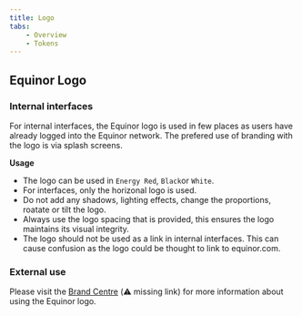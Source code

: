 ```yaml
---
title: Logo
tabs:
    - Overview
    - Tokens
---
```


## Equinor Logo


### Internal interfaces

For internal interfaces, the Equinor logo is used in few places as users have already logged into the Equinor network. The prefered use of branding with the logo is via splash screens.


**Usage** 

* The logo can be used in `Energy Red`, `Black`or `White`. 
* For interfaces, only the horizonal logo is used. 
* Do not add any shadows, lighting effects, change the proportions, roatate or tilt the logo.  
* Always use the logo spacing that is provided, this ensures the logo maintains its visual integrity. 
* The logo should not be used as a link in internal interfaces. This can cause confusion as the logo could be thought to link to equinor.com. 


### External use

Please visit the [Brand Centre](link) (:warning: missing link) for more information about using the Equinor logo. 
